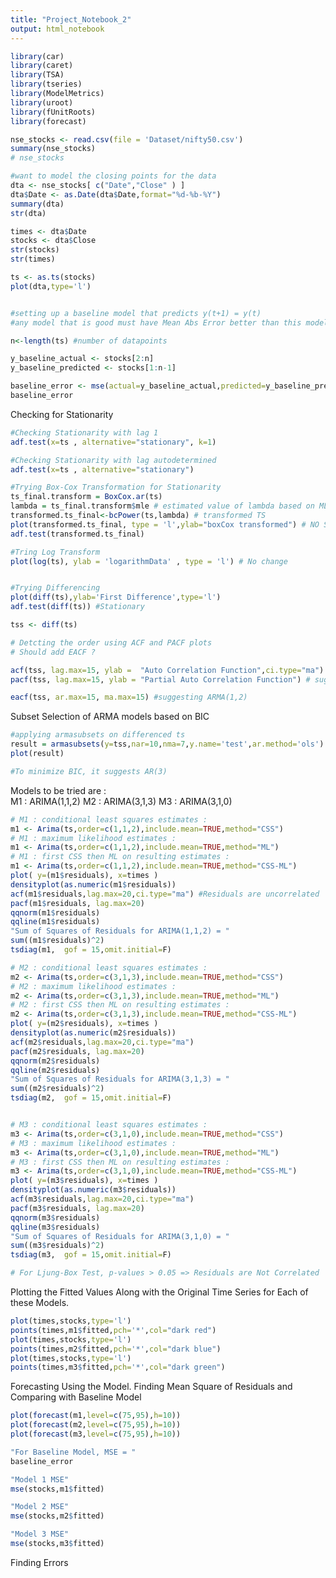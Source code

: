 ```yaml
---
title: "Project_Notebook_2"
output: html_notebook
---
```


```r
library(car)
library(caret)
library(TSA)
library(tseries)
library(ModelMetrics)
library(uroot)
library(fUnitRoots)
library(forecast)
```

```r

nse_stocks <- read.csv(file = 'Dataset/nifty50.csv')
summary(nse_stocks)
# nse_stocks

```

```r
#want to model the closing points for the data 
dta <- nse_stocks[ c("Date","Close" ) ]   
dta$Date <- as.Date(dta$Date,format="%d-%b-%Y")
summary(dta) 
str(dta)

times <- dta$Date
stocks <- dta$Close
str(stocks)
str(times)

ts <- as.ts(stocks)
plot(dta,type='l')



```

```r
#setting up a baseline model that predicts y(t+1) = y(t)
#any model that is good must have Mean Abs Error better than this model

n<-length(ts) #number of datapoints

y_baseline_actual <- stocks[2:n]
y_baseline_predicted <- stocks[1:n-1]

baseline_error <- mse(actual=y_baseline_actual,predicted=y_baseline_predicted)
baseline_error
```

Checking for Stationarity

```r

#Checking Stationarity with lag 1
adf.test(x=ts , alternative="stationary", k=1)

#Checking Stationarity with lag autodetermined
adf.test(x=ts , alternative="stationary")

#Trying Box-Cox Transformation for Stationarity
ts_final.transform = BoxCox.ar(ts)
lambda = ts_final.transform$mle # estimated value of lambda based on MLE
transformed.ts_final<-bcPower(ts,lambda) # transformed TS
plot(transformed.ts_final, type = 'l',ylab="boxCox transformed") # NO Significant improvement
adf.test(transformed.ts_final)

#Tring Log Transform
plot(log(ts), ylab = 'logarithmData' , type = 'l') # No change


#Trying Differencing
plot(diff(ts),ylab='First Difference',type='l') 
adf.test(diff(ts)) #Stationary

tss <- diff(ts)

```


```r
# Detcting the order using ACF and PACF plots 
# Should add EACF ?

acf(tss, lag.max=15, ylab =  "Auto Correlation Function",ci.type="ma") # suggests p=3
pacf(tss, lag.max=15, ylab = "Partial Auto Correlation Function") # suggests q=3

eacf(tss, ar.max=15, ma.max=15) #suggesting ARMA(1,2)

```

Subset Selection of ARMA models based on BIC 
```r

#applying armasubsets on differenced ts
result = armasubsets(y=tss,nar=10,nma=7,y.name='test',ar.method='ols')
plot(result) 

#To minimize BIC, it suggests AR(3) 


```

 Models to be tried are :  
  M1 : ARIMA(1,1,2)
  M2 : ARIMA(3,1,3)
  M3 : ARIMA(3,1,0)

```r
# M1 : conditional least squares estimates : 
m1 <- Arima(ts,order=c(1,1,2),include.mean=TRUE,method="CSS")
# M1 : maximum likelihood estimates :
m1 <- Arima(ts,order=c(1,1,2),include.mean=TRUE,method="ML")
# M1 : first CSS then ML on resulting estimates :
m1 <- Arima(ts,order=c(1,1,2),include.mean=TRUE,method="CSS-ML")
plot( y=(m1$residuals), x=times )
densityplot(as.numeric(m1$residuals))
acf(m1$residuals,lag.max=20,ci.type="ma") #Residuals are uncorrelated
pacf(m1$residuals, lag.max=20)
qqnorm(m1$residuals)
qqline(m1$residuals) 
"Sum of Squares of Residuals for ARIMA(1,1,2) = "
sum((m1$residuals)^2) 
tsdiag(m1,  gof = 15,omit.initial=F)

# M2 : conditional least squares estimates : 
m2 <- Arima(ts,order=c(3,1,3),include.mean=TRUE,method="CSS")
# M2 : maximum likelihood estimates :
m2 <- Arima(ts,order=c(3,1,3),include.mean=TRUE,method="ML")
# M2 : first CSS then ML on resulting estimates :
m2 <- Arima(ts,order=c(3,1,3),include.mean=TRUE,method="CSS-ML")
plot( y=(m2$residuals), x=times )
densityplot(as.numeric(m2$residuals))
acf(m2$residuals,lag.max=20,ci.type="ma")
pacf(m2$residuals, lag.max=20)
qqnorm(m2$residuals)
qqline(m2$residuals) 
"Sum of Squares of Residuals for ARIMA(3,1,3) = "
sum((m2$residuals)^2) 
tsdiag(m2,  gof = 15,omit.initial=F)


# M3 : conditional least squares estimates : 
m3 <- Arima(ts,order=c(3,1,0),include.mean=TRUE,method="CSS")
# M3 : maximum likelihood estimates :
m3 <- Arima(ts,order=c(3,1,0),include.mean=TRUE,method="ML")
# M3 : first CSS then ML on resulting estimates :
m3 <- Arima(ts,order=c(3,1,0),include.mean=TRUE,method="CSS-ML")
plot( y=(m3$residuals), x=times )
densityplot(as.numeric(m3$residuals))
acf(m3$residuals,lag.max=20,ci.type="ma")
pacf(m3$residuals, lag.max=20)
qqnorm(m3$residuals)
qqline(m3$residuals) 
"Sum of Squares of Residuals for ARIMA(3,1,0) = "
sum((m3$residuals)^2) 
tsdiag(m3,  gof = 15,omit.initial=F)

# For Ljung-Box Test, p-values > 0.05 => Residuals are Not Correlated


```

Plotting the Fitted Values Along with the Original Time Series for Each of these Models.

```r
plot(times,stocks,type='l')
points(times,m1$fitted,pch='*',col="dark red")
plot(times,stocks,type='l')
points(times,m2$fitted,pch='*',col="dark blue")
plot(times,stocks,type='l')
points(times,m3$fitted,pch='*',col="dark green")
```

Forecasting Using the Model. Finding Mean Square of Residuals and Comparing with Baseline Model 

```r

plot(forecast(m1,level=c(75,95),h=10))
plot(forecast(m2,level=c(75,95),h=10))
plot(forecast(m3,level=c(75,95),h=10))

"For Baseline Model, MSE = "
baseline_error

"Model 1 MSE"
mse(stocks,m1$fitted)

"Model 2 MSE"
mse(stocks,m2$fitted)

"Model 3 MSE"
mse(stocks,m3$fitted)

```

Finding Errors 

